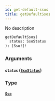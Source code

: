 ```yaml
---
id: get-default-ssos
title: getDefaultSsos
---
```


No description

```graphql
getDefaultSsos(
  status: SsoStatus
): [Sso!]!

```

### Arguments

#### `status` ([`SsoStatus`](/docs/graphql/enums/sso-status))

### Type

#### [`Sso`](/docs/graphql/objects/sso)
